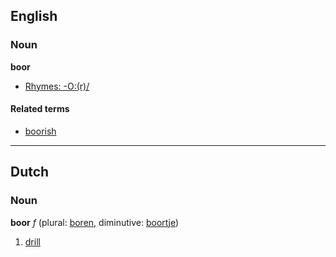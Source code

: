 ==English==
===Noun===
'''boor'''
*[[Rhymes:English:-O:(r)/|Rhymes: -O:(r)/]]

====Related terms====
*[[boorish]]

----

==Dutch==
===Noun===
'''boor''' ''f'' (plural: [[boren]], diminutive: [[boortje]])

# [[drill]]
